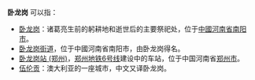 '''卧龙岗''' 可以指：

* [[卧龙岗|卧龙岗]]：诸葛亮生前的躬耕地和逝世后的主要祭祀处，位于[[中國|中國]][[河南省|河南省]][[南阳市|南阳市]]。
* [[卧龙岗街道|卧龙岗街道]]，位于中國河南省南阳市，由卧龙岗得名。
* [[卧龙岗站_(郑州)|卧龙岗站 (郑州)]]，[[郑州地铁6号线|郑州地铁6号线]]建设中的车站，位于中国河南省[[郑州市|郑州市]]。
* [[卧龙岗_(新南威尔士州)|伍伦贡]]：澳大利亚的一座城市，中文又译卧龙岗。

{{disambig|Cat=三字地名消歧义}}